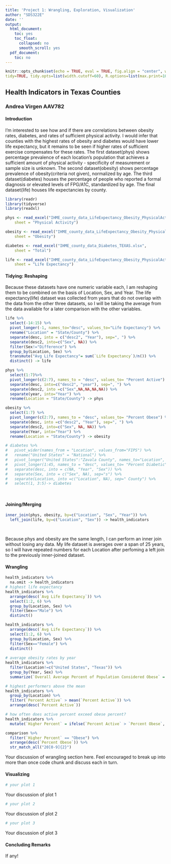 ```yaml
---
title: 'Project 1: Wrangling, Exploration, Visualization'
author: "SDS322E"
date: ''
output:
  html_document:
    toc: yes
    toc_float:
      collapsed: no
      smooth_scroll: yes
  pdf_document:
    toc: no
---
```


```r
knitr::opts_chunk$set(echo = TRUE, eval = TRUE, fig.align = "center", warning = F, message = F,
tidy=TRUE, tidy.opts=list(width.cutoff=60), R.options=list(max.print=100))
```

## Health Indicators in Texas Counties

### Andrea Virgen AAV782

#### Introduction 

I'm interested to see how and if there are correlations between obesity rates, diabetes, and rates of sufficient physical activity. I would infer that counties with the highest rates of obesity and diabetes would have lower life expectancy, but it remains to be seen if higher rates of sufficient exercise compensates for these rates. The first dataset(phys) shows percentage prevalence of each location's population that achieves a sufficient amount of physical activity - specificity of measurement or sample size is unknown. The second dataset(obesity) shows percentage prevalence of obesity(criteria not given), normalized by age. The third dataset(diabetes) houses the percentage of people who reported a formal diagnosis or elevated levels of FPG/A1C, standardized by age. The final dataset(life) houses life expectancies by county.

```R
library(readr)
library(tidyverse)
library(readxl)

phys <- read_excel("IHME_county_data_LifeExpectancy_Obesity_PhysicalActivity_TEXAS.xls", 
    sheet = "Physical Activity")

obesity <- read_excel("IHME_county_data_LifeExpectancy_Obesity_PhysicalActivity_TEXAS.xls", 
    sheet = "Obesity")

diabetes <- read_excel("IHME_county_data_Diabetes_TEXAS.xlsx", 
    sheet = "Total")

life <- read_excel("IHME_county_data_LifeExpectancy_Obesity_PhysicalActivity_TEXAS.xls", 
    sheet = "Life Expectancy")

```

#### Tidying: Reshaping

Because these datasets have one numeric variable each, I am reshaping them to be combined on the basis of Location, Sex, and Year. The life expectancy(life) dataset was collected from years that do not overlap with the data from the other three datasets, so I will be taking the average from the data available for a later comparison with the other variables.

```R

life %>%
  select(-14:15) %>%
  pivot_longer(-1, names_to="desc", values_to="Life Expectancy") %>%
  rename("Location" = "State/County") %>%
  separate(desc, into = c("desc2", "Year"), sep=", ") %>%
  separate(desc2, into=c("Sex", NA)) %>%
  filter(Sex!="Difference") %>%
  group_by(Location, Sex) %>%
  transmute("Avg Life Expectancy"= sum(`Life Expectancy`)/n()) %>%
  distinct() -> life

phys %>%
  select(1:7)%>%
  pivot_longer(c(2:7), names_to = "desc", values_to= "Percent Active") %>%
  separate(desc, into=c("desc2", "year"), sep=", ") %>%
  separate(desc2, into =c("Sex",NA,NA,NA,NA)) %>%
  separate(year, into="Year") %>%
  rename(Location = "State/County") -> phys

obesity %>%
  select(1:7) %>%
  pivot_longer(c(2:7), names_to = "desc", values_to= "Percent Obese") %>%
  separate(desc, into =c("desc2", "Year"), sep=", ") %>%
  separate(desc2, into=c("Sex", NA, NA)) %>%
  separate(Year, into="Year") %>%
  rename(Location = "State/County") -> obesity

# diabetes %>%
#   pivot_wider(names_from = "Location", values_from="FIPS") %>%
#   rename("United States" = "National") %>%
#   pivot_longer("United States":"Zavala County", names_to="Location", values_to="FIPS") %>%
#   pivot_longer(1:45, names_to = "desc", values_to= "Percent Diabetic") %>%
#   separate(desc, into = c(NA, "Year", "Sex")) %>%
#   separate(Sex, into = c("Sex", NA), sep="s") %>%
#   separate(Location, into =c("Location", NA), sep=" County") %>%
#   select(1, 3:5)-> diabetes

  
```

    
#### Joining/Merging

```R
inner_join(phys, obesity, by=c("Location", "Sex", "Year")) %>%
  left_join(life, by=c("Location", "Sex")) -> health_indicators

  

```

Because phys and obesity are the same length, I can perform an inner join without losing any data. My life dataset is averages over a span of 25 years, so I will have repeated numbers for each Location after perfoming a left join to the previously inner-joined dataset.

####  Wrangling

```R

health_indicators %>%
  na.omit -> health_indicators
# highest life expectancy
health_indicators %>%
  arrange(desc(`Avg Life Expectancy`)) %>%
  select(1:2, 6) %>%
  group_by(Location, Sex) %>%
  filter(Sex=="Male") %>%
  distinct()

health_indicators %>%
  arrange(desc(`Avg Life Expectancy`)) %>%
  select(1:2, 6) %>%
  group_by(Location, Sex) %>%
  filter(Sex=="Female") %>%
  distinct()
  
# average obesity rates by year
health_indicators %>%
  filter(Location!=c("United States", "Texas")) %>%
  group_by(Year, Sex) %>%
  summarize(`Overall Average Percent of Population Considered Obese` = sum(`Percent Obese`)/n(), `Overall Average Percent of Population Considered Sufficiently Active` = sum(`Percent Active`)/n())

# highest performers above the mean
health_indicators %>%
  group_by(Location) %>%
  filter(`Percent Active` > mean(`Percent Active`)) %>%
  arrange(desc(`Percent Active`))

# how often does active percent exceed obese percent?
health_indicators %>%
  mutate(`Higher Percent` = ifelse(`Percent Active` > `Percent Obese`, "Active", "Obese")) -> comparison

comparison %>%
  filter(`Higher Percent` == "Obese") %>%
  arrange(desc(`Percent Obese`)) %>%
  str_match_all("20[0-9]{2}") 


```

Your discussion of wrangling section here. Feel encouraged to break up into more than once code chunk and discuss each in turn.


#### Visualizing

```R
# your plot 1
```

Your discussion of plot 1

```R
# your plot 2
```

Your discussion of plot 2

```R
# your plot 3
```

Your discussion of plot 3

#### Concluding Remarks

If any!




